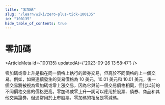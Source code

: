 ```yaml
---
title: "零加碼"
slug: "/learn/wiki/zero-plus-tick-100135"
id: "100135"
hide_table_of_contents: true
---
```



# 零加碼

<ArticleMeta id={100135} updatedAt={'2023-09-26 13:58:47'} />
<div className='border-solid border-b border-t-0 my-4 border-[var(--ifm-color-gray-300)]' />

零加碼或零上升是指在同一價格上執行的證券交易，但高於不同價格的上一個交易。例如，如果連續發生的交易價格為 10 美元，10.01 美元和 10.01 美元，後一個交易將被視為零加碼或零上漲交易，因為它與前一個交易價格相同，但比以前的不同價格交易的價格更高。零加碼或零上升一詞可以應用於股票、債券、商品和其他交易證券，但通常用於上市股票。零加碼的相反是零減碼。
